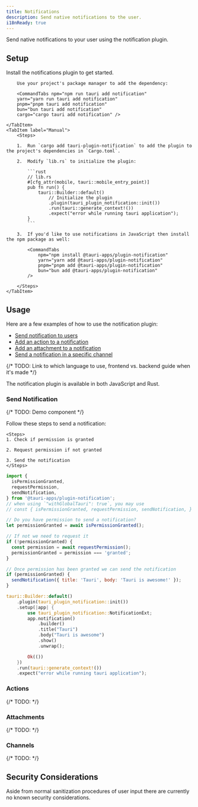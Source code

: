 ```yaml
---
title: Notifications
description: Send native notifications to the user.
i18nReady: true
---
```



<PluginLinks plugin="notification" />

Send native notifications to your user using the notification plugin.

## Setup

Install the notifications plugin to get started.

<Tabs>
    <TabItem label="Automatic">

        Use your project's package manager to add the dependency:

        <CommandTabs npm="npm run tauri add notification"
        yarn="yarn run tauri add notification"
        pnpm="pnpm tauri add notification"
        bun="bun tauri add notification"
        cargo="cargo tauri add notification" />

    </TabItem>
    <TabItem label="Manual">
        <Steps>

        1.  Run `cargo add tauri-plugin-notification` to add the plugin to the project's dependencies in `Cargo.toml`.

        2.  Modify `lib.rs` to initialize the plugin:

            ```rust
            // lib.rs
            #[cfg_attr(mobile, tauri::mobile_entry_point)]
            pub fn run() {
                tauri::Builder::default()
                    // Initialize the plugin
                    .plugin(tauri_plugin_notification::init())
                    .run(tauri::generate_context!())
                    .expect("error while running tauri application");
            }
            ```

        3.  If you'd like to use notifications in JavaScript then install the npm package as well:

            <CommandTabs
                npm="npm install @tauri-apps/plugin-notification"
                yarn="yarn add @tauri-apps/plugin-notification"
                pnpm="pnpm add @tauri-apps/plugin-notification"
                bun="bun add @tauri-apps/plugin-notification"
            />

        </Steps>
    </TabItem>

</Tabs>

## Usage

Here are a few examples of how to use the notification plugin:

- [Send notification to users](#send-notification)
- [Add an action to a notification](#actions)
- [Add an attachment to a notification](#attachments)
- [Send a notification in a specific channel](#channels)

{/* TODO: Link to which language to use, frontend vs. backend guide when it's made */}

The notification plugin is available in both JavaScript and Rust.

### Send Notification

{/* TODO: Demo component */}

Follow these steps to send a notification:

    <Steps>
    1. Check if permission is granted

    2. Request permission if not granted

    3. Send the notification
    </Steps>

<Tabs>
<TabItem label="JavaScript">

```js
import {
  isPermissionGranted,
  requestPermission,
  sendNotification,
} from '@tauri-apps/plugin-notification';
// when using `"withGlobalTauri": true`, you may use
// const { isPermissionGranted, requestPermission, sendNotification, } = window.__TAURI_PLUGIN_NOTIFICATION__;

// Do you have permission to send a notification?
let permissionGranted = await isPermissionGranted();

// If not we need to request it
if (!permissionGranted) {
  const permission = await requestPermission();
  permissionGranted = permission === 'granted';
}

// Once permission has been granted we can send the notification
if (permissionGranted) {
  sendNotification({ title: 'Tauri', body: 'Tauri is awesome!' });
}
```

</TabItem>
<TabItem label="Rust">

```rust
tauri::Builder::default()
    .plugin(tauri_plugin_notification::init())
    .setup(|app| {
        use tauri_plugin_notification::NotificationExt;
        app.notification()
            .builder()
            .title("Tauri")
            .body("Tauri is awesome")
            .show()
            .unwrap();

        Ok(())
    })
    .run(tauri::generate_context!())
    .expect("error while running tauri application");
```

</TabItem>
</Tabs>

### Actions

{/* TODO: */}

<Stub />

### Attachments

{/* TODO: */}

<Stub />

### Channels

{/* TODO: */}

<Stub />

## Security Considerations

Aside from normal sanitization procedures of user input there are currently no known security considerations.
